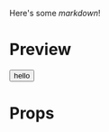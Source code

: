 
<Meta title="Test" decorators={[withDesign]} />

Here's some _markdown_!

# Preview

<Preview>
  <Story
    name="button"
    parameters={{
      design: config({
        type: "iframe",
        url: "https://www.wikipedia.org"
      })
    }}
  >
    <Button>hello</Button>
  </Story>
</Preview>

# Props

<Props of={Button} />
